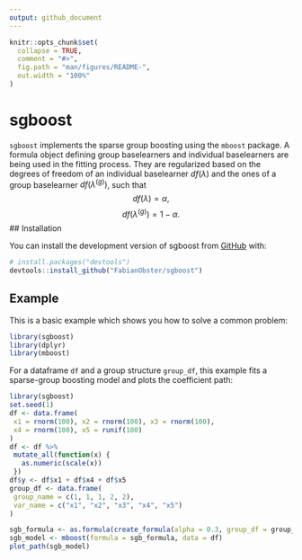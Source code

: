 ```yaml
---
output: github_document
---
```


<!-- README.md is generated from README.Rmd. Please edit that file -->

```r
knitr::opts_chunk$set(
  collapse = TRUE,
  comment = "#>",
  fig.path = "man/figures/README-",
  out.width = "100%"
)
```

# sgboost

<!-- badges: start -->
<!-- badges: end -->

`sgboost` implements the sparse group boosting using the `mboost` package. 
A formula object defining group baselearners and individual 
baselearners are being used in the fitting process. They are regularized based 
on the degrees of freedom of an individual baselearner $df(\lambda)$ and the ones
of a group baselearner $df(\lambda^{(g)})$, such that
$$
df(\lambda) = \alpha, 
$$
$$
df(\lambda^{(g)}) = 1- \alpha.
$$
## Installation

You can install the development version of sgboost from [GitHub](https://github.com/) with:

``` r
# install.packages("devtools")
devtools::install_github("FabianObster/sgboost")
```

## Example

This is a basic example which shows you how to solve a common problem:

```r
library(sgboost)
library(dplyr)
library(mboost)
```

For a dataframe `df` and a group structure `group_df`, this example fits a 
sparse-group boosting model and plots the coefficient path:

```r
library(sgboost)
set.seed(1)
df <- data.frame(
 x1 = rnorm(100), x2 = rnorm(100), x3 = rnorm(100),
 x4 = rnorm(100), x5 = runif(100)
)
df <- df %>%
 mutate_all(function(x) {
   as.numeric(scale(x))
 })
df$y <- df$x1 + df$x4 + df$x5
group_df <- data.frame(
 group_name = c(1, 1, 1, 2, 2),
 var_name = c("x1", "x2", "x3", "x4", "x5")
)

sgb_formula <- as.formula(create_formula(alpha = 0.3, group_df = group_df))
sgb_model <- mboost(formula = sgb_formula, data = df)
plot_path(sgb_model)
```

